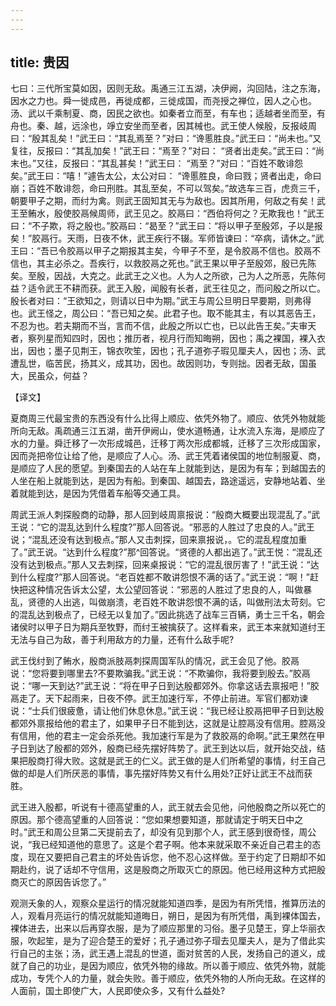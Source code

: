 ```yaml
---
---
---
```

title: 贵因
---



七曰：三代所宝莫如因，因则无敌。禹通三江五湖，决伊阙，沟回陆，注之东海，因水之力也。舜一徙成邑，再徙成都，三徙成国，而尧授之禅位，因人之心也。汤、武以千乘制夏、商，因民之欲也。如秦者立而至，有车也；适越者坐而至，有舟也。秦、越，远涂也，竫立安坐而至者，因其械也。武王使人候殷，反报岐周曰：“殷其乱矣！”武王曰：“其乱焉至？”对曰：“谗慝胜良。”武王曰：“尚未也。”又复往，反报曰：“其乱加矣！”武王曰：“焉至？”对曰： “贤者出走矣。”武王曰：“尚末也。”又往，反报曰：“其乱甚矣！”武王曰： “焉至？”对曰：“百姓不敢诽怨矣。”武王曰：“嘻！”遽告太公，太公对曰： “谗慝胜良，命曰戮；贤者出走，命曰崩；百姓不敢诽怨，命曰刑胜。其乱至矣，不可以驾矣。”故选车三百，虎贲三千，朝要甲子之期，而纣为禽。则武王固知其无与为敌也。因其所用，何敌之有矣！武王至鲔水，殷使胶鬲候周师，武王见之。胶鬲曰：“西伯将何之？无欺我也！”武王曰：“不子欺，将之殷也。”胶鬲曰：“曷至？”武王曰：“将以甲子至殷郊，子以是报矣！”胶鬲行。天雨，日夜不休，武王疾行不辍。军师皆谏曰：“卒病，请休之。”武王曰：“吾已令胶鬲以甲子之期报其主矣，今甲子不至，是令胶鬲不信也。胶鬲不信也，其主必杀之。吾疾行，以救胶鬲之死也。”武王果以甲子至殷郊，殷已先陈矣。至殷，因战，大克之。此武王之义也。人为人之所欲，己为人之所恶，先陈何益？适令武王不耕而获。武王入殷，闻殷有长者，武王往见之，而问殷之所以亡。殷长者对曰：“王欲知之，则请以日中为期。”武王与周公旦明日早要期，则弗得也。武王怪之，周公曰：“吾已知之矣。此君子也。取不能其主，有以其恶告王，不忍为也。若夫期而不当，言而不信，此殷之所以亡也，已以此告王矣。”夫审天者，察列星而知四时，因也；推历者，视月行而知晦朔，因也；禹之裸国，裸入衣出，因也；墨子见荆王，锦衣吹笙，因也；孔子道弥子瑕见厘夫人，因也；汤、武遭乱世，临苦民，扬其义，成其功，因也。故因则功，专则拙。因者无敌，国虽大，民虽众，何益？

【译文】

夏商周三代最宝贵的东西没有什么比得上顺应、依凭外物了。顺应、依凭外物就能所向无敌。禹疏通三江五湖，凿开伊阙山，使水道畅通，让水流入东海，是顺应了水的力量。舜迁移了一次形成城邑，迁移丁两次形成都城，迁移了三次形成国家，因而尧把帝位让给了他，是顺应了人心。汤、武王凭着诸侯国的地位制服夏、商，是顺应了人民的愿望。到秦国去的人站在车上就能到达，是因为有车；到越国去的人坐在船上就能到达，是因为有船。到秦国、越国去，路途遥远，安静地站着、坐着就能到达，是因为凭借着车船等交通工具。

周武王派人刺探殷商的动静，那人回到岐周禀报说：“殷商大概要出现混乱了。”武王说：“它的混乱达到什么程度?”那人回答说。“邪恶的人胜过了忠良的人。”武王说；“混乱还没有达到极点。”那人又击刺探，回来禀报说，。它的混乱程度加重了。”武王说。“达到什么程度?”那^回答说。“贤德的人都出逃了。”武王悦：“混乱还没有达到极点。”那人又去刺探，回来桌报说：“它的混乱很厉害了！”武王说：“达到什么程度?”那人回答说。“老百姓都不敢讲怨恨不满的话了。”武王说：“啊！”赶快把这种情况告诉太公望，太公望回答说：“邪恶的人胜过了忠良的人，叫做暴乱，贤德的人出逃，叫做崩溃，老百姓不敢讲怨恨不满的话，叫做刑法太苛刻。它的混乱达到极点了，已经无以复加了。”因此挑选了战车三百辆，勇士三千名，朝会诸侯时以甲子日为期兵至牧野，而纣王被擒获了。这样看来，武王本来就知道纣王无法与自己为敌，善于利用敌方的力量，还有什么敌手呢?

武王伐纣到了鲔水，殷商派肢鬲刺探周国军队的情况，武王会见了他。胶鬲说：“您将要到哪里去?不要欺骗我。”武王说：“不欺骗你，我将要到殷去。”胶鬲说：“哪一天到达?”武王说：“将在甲子日到达殷都郊外。你拿这话去禀报吧！”胶鬲走了。天下起雨来，日夜不停。武王加速行军，不停止前进。军官们都劝谏说：“士兵们很疲惫，请让他们休息休息。”武王说：“我已经让胶鬲把甲子日到达殷都郊外禀报给他的君主了，如果甲子日不能到达，这就是让腔鬲没有信用。腔鬲没有信用，他的君主一定会杀死他。我加速行军是为了救胶鬲的命啊。”武王果然在甲子日到达了殷都的郊外，殷商已经先摆好阵势了。武王到达以后，就开始交战，结果把殷商打得大败。这就是武王的仁义。武王做的是人们所希望的事情，纣王自己做的却是人们所厌恶的事情，事先摆好阵势又有什么用处?正好让武王不战而获胜。

武王进入殷都，听说有十德高望重的人，武王就去会见他，问他殷商之所以死亡的原因。那个德高望重的人回答说：“您如果想要知道，那就请定于明天日中之时。”武王和周公旦第二天提前去了，却没有见到那个人，武王感到很奇怪，周公说，“我已经知道他的意思了。这是个君子啊。他本来就采取不亲近自己君主的态度，现在又要把自己君主的坏处告诉您，他不忍心这样做。至于约定了日期却不如期赴约，说了话却不守信用，这是殷商之所取灭亡的原因。他已经用这种方式把殷商灭亡的原因告诉您了。”

观测夭象的人，观察众星运行的情况就能知道四季，是因为有所凭惜，推算历法的人，观看月亮运行的情况就能知道晦日，朔日，是因为有所凭借，禹到裸体国去，裸体进去，出来以后再穿衣服，是为了顺应那里的习俗。墨子见楚王，穿上华丽衣服，吹起笙，是为了迎合楚王的爱好；孔子通过弥子瑁去见厘夫人，是为了借此实行自己的主张；汤，武王遇上混乱的世道，面对贫苦的人民，发扬自己的道义，成就了自己的功业，是因为顺应，依凭外物的缘故。所以善于顺应、依凭外物，就能成功，专凭个人的力量，就会失败。善于顺应，依凭外物的人所向无敌。在这样的人面前，国土即使广大，人民即使众多，又有什么益处?